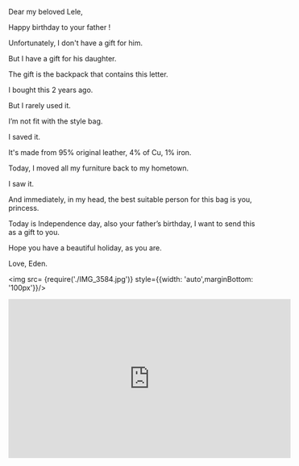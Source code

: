 
<div className={styles["Welcome"]}>


Dear my beloved Lele,

Happy birthday to your father !

Unfortunately, I don't have a gift for him.

But I have a gift for his daughter.

The gift is the backpack that contains this letter.

I bought this 2 years ago.

But I rarely used it.

I’m not fit with the style bag.

I saved it.

It's made from 95% original leather, 4% of Cu, 1% iron.

Today, I moved all my furniture back to my hometown.

I saw it.

And immediately, in my head, the best suitable person for this bag is you, princess.

Today is Independence day, also your father’s birthday,
I want to send this as a gift to you.

Hope you have a beautiful holiday,
as you are.

Love,
Eden.



<img src= {require('./IMG_3584.jpg')} style={{width: 'auto',marginBottom: '100px'}}/>





<iframe width="560" height="315" src="https://www.youtube.com/embed/vUSzL2leaFM?autoplay=1" frameborder="0" allow="accelerometer; autoplay; encrypted-media; gyroscope; picture-in-picture" allowfullscreen></iframe>

</div>

